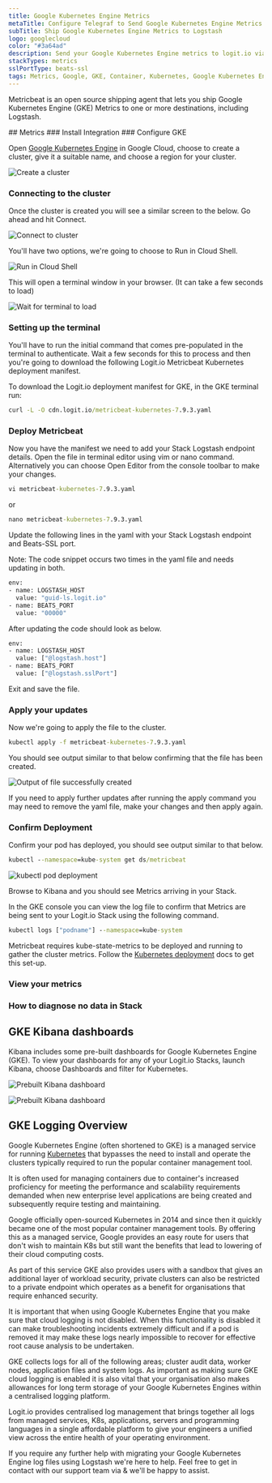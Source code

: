 ```yaml
---
title: Google Kubernetes Engine Metrics
metaTitle: Configure Telegraf to Send Google Kubernetes Engine Metrics
subTitle: Ship Google Kubernetes Engine Metrics to Logstash
logo: googlecloud
color: "#3a64ad"
description: Send your Google Kubernetes Engine metrics to logit.io via logstash using the instructions below and begin searching your data
stackTypes: metrics
sslPortType: beats-ssl
tags: Metrics, Google, GKE, Container, Kubernetes, Google Kubernetes Engine, Google Cloud, Cloud Metrics, Gke
---
```


Metricbeat is an open source shipping agent that lets you ship Google 
Kubernetes Engine (GKE) Metrics to one or more destinations, including Logstash.

<Steps>
  ## Metrics
  ### Install Integration
  <InstallIntegration/>
  ### Configure GKE

  Open [Google Kubernetes Engine](https://console.cloud.google.com/kubernetes/) in Google Cloud, choose to create a cluster, give it a suitable name, and choose a region for your cluster.

  ![Create a cluster](@/images/integrations/gke/step-one.png)

  ### Connecting to the cluster

  Once the cluster is created you will see a similar screen to the below. Go ahead and hit Connect.

  ![Connect to cluster](@/images/integrations/gke/step-two.png)      

  You'll have two options, we're going to choose to Run in Cloud Shell.

  ![Run in Cloud Shell](@/images/integrations/gke/step-three.png)

  This will open a terminal window in your browser. (It can take a few seconds to load)

  ![Wait for terminal to load](@/images/integrations/gke/step-four.png)

  ### Setting up the terminal

  You'll have to run the initial command that comes pre-populated in the terminal to authenticate. 
  Wait a few seconds for this to process and then you're going to download the following 
  Logit.io Metricbeat Kubernetes deployment manifest.

  To download the Logit.io deployment manifest for GKE, in the GKE terminal run:

  ```cmd copy
  curl -L -O cdn.logit.io/metricbeat-kubernetes-7.9.3.yaml
  ```

  ### Deploy Metricbeat

  Now you have the manifest we need to add your Stack Logstash endpoint details. 
  Open the file in terminal editor using vim or nano command. Alternatively you can choose 
  Open Editor from the console toolbar to make your changes.

  ```cmd copy
  vi metricbeat-kubernetes-7.9.3.yaml
  ```
  
  or

  ```cmd copy
  nano metricbeat-kubernetes-7.9.3.yaml
  ```

  Update the following lines in the yaml with your Stack Logstash endpoint and Beats-SSL port.
  
  <Callout type="info">
    Note: The code snippet occurs two times in the yaml file and needs updating in both.
  </Callout>

  ```cmd copy
  env:
  - name: LOGSTASH_HOST
    value: "guid-ls.logit.io"
  - name: BEATS_PORT
    value: "00000"
  ```

  After updating the code should look as below.

  ```cmd copy
  env:
  - name: LOGSTASH_HOST
    value: ["@logstash.host"]
  - name: BEATS_PORT
    value: ["@logstash.sslPort"]
  ```

  Exit and save the file.

  ### Apply your updates

  Now we're going to apply the file to the cluster.

  ```cmd copy
  kubectl apply -f metricbeat-kubernetes-7.9.3.yaml
  ```

  You should see output similar to that below confirming that the file has been created.

  ![Output of file successfully created](@/images/integrations/gke/step-five.png)

  <Callout type="info">
    If you need to apply further updates after running the apply command you may need to remove the yaml file, make your changes and then apply again.
  </Callout>

  ### Confirm Deployment

  Confirm your pod has deployed, you should see output similar to that below.

  ```cmd copy
  kubectl --namespace=kube-system get ds/metricbeat
  ```
  ![kubectl pod deployment](@/images/integrations/gke/step-seven.png)

  Browse to Kibana and you should see Metrics arriving in your Stack.

  In the GKE console you can view the log file to confirm that Metrics are being sent to your Logit.io Stack 
  using the following command.

  ```cmd copy
  kubectl logs ["podname"] --namespace=kube-system
  ```

  Metricbeat requires kube-state-metrics to be deployed and running to gather the cluster metrics. 
  Follow the [Kubernetes deployment](https://github.com/kubernetes/kube-state-metrics#kubernetes-deployment) docs to get this set-up.

  ### View your metrics
  <LaunchStack stackType="metrics" source="gke" utmMedium="metrics" utmCampaign="gke" />

  ### How to diagnose no data in Stack

  <DiagnoseNoData />
</Steps>

## GKE Kibana dashboards

Kibana includes some pre-built dashboards for Google Kubernetes Engine (GKE). To view your dashboards for 
any of your Logit.io Stacks, launch Kibana, choose Dashboards and filter for Kubernetes.

![Prebuilt Kibana dashboard](@/images/integrations/gke/gke-dashboard-one.png)

![Prebuilt Kibana dashboard](@/images/integrations/gke/gke-dashboard-two.png)

## GKE Logging Overview

Google Kubernetes Engine (often shortened to GKE) is a managed service for running 
[Kubernetes](/integrations/log-management/containerisation/kubernetes) 
that bypasses the need to install and operate the clusters typically required to run the popular container management tool.

It is often used for managing containers due to container's increased proficiency for meeting the 
performance and scalability requirements demanded when new enterprise level applications are 
being created and subsequently require testing and maintaining.

Google officially open-sourced Kubernetes in 2014 and since then it quickly became one of the most 
popular container management tools. By offering this as a managed service, Google provides an easy 
route for users that don't wish to maintain K8s but still want the benefits that lead to lowering 
of their cloud computing costs.

As part of this service GKE also provides users with a sandbox that gives an additional layer of 
workload security, private clusters can also be restricted to a private endpoint which operates 
as a benefit for organisations that require enhanced security.

It is important that when using Google Kubernetes Engine that you make sure that cloud logging 
is not disabled. When this functionality is disabled it can make troubleshooting incidents 
extremely difficult and if a pod is removed it may make these logs nearly impossible to recover 
for effective root cause analysis to be undertaken.

GKE collects logs for all of the following areas; cluster audit data, worker nodes, application files and system logs.
As important as making sure GKE cloud logging is enabled it is also vital that your 
organisation also makes allowances for long term storage of your Google Kubernetes Engines 
within a centralised logging platform.

Logit.io provides centralised log management that brings together all logs from managed services, 
K8s, applications, servers and programming languages in a single affordable platform to give 
your engineers a unified view across the entire health of your operating environment.

If you require any further help with migrating your Google Kubernetes Engine log files 
using Logstash we're here to help. Feel free to get in contact with our support team via <IntercomButton text="live chat" /> & we'll be happy to assist.